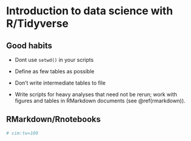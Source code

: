 # Introduction to data science with R/Tidyverse {#tidyverse-intro}

## Good habits {#r-good-habits}

- Dont use `setwd()` in your scripts

- Define as few tables as possible

- Don't write intermediate tables to file

- Write scripts for heavy analyses that need not be rerun; work with figures and tables in RMarkdown
  documents (see \@ref(rmarkdown)).

## RMarkdown/Rnotebooks {#rmarkdown}

```r
# vim:tw=100
```
